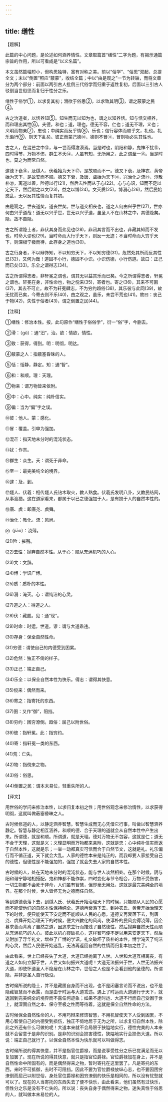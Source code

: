 ```yaml
---
---
---
```

title: 缮性
---





【题解】


此篇的中心问题，是论述如何涵养情性。文章取篇首“缮性”二字为题，有揭示通篇宗旨的作用，所以可看成是“以义名篇”。


本文虽然篇幅短小，但构思独特，富有对称之美。前以“俗学”、“俗思”双起，总提全文；末以“倒置”照应“蔽蒙”，收结全篇；中以“由是观之”一节为转轴，而将文章分为两个部分：前面以两引古人批倒三代俗学而归重于返性复初，后面以三引古人驳倒当世俗思而复归于性分之乐。


缮性于俗学①，以求复其初；滑欲于俗思②，以求致其明③，谓之蔽蒙之民④。


古之治道者，以恬养知⑤。知生而无以知为也，谓之以知养恬。知与恬交相养，而和理出其性⑥。夫德，和也；道，理也。德无不容，仁也；道无不理，义也；义明而物亲⑦，忠也；中纯实而反乎情⑧，乐也；信行容体而顺乎文，礼也。礼乐徧行⑨，则天下乱矣。彼正而蒙己德⑩，德则不冒⑪，冒则物必失其性也。


古之人，在混芒之中⑫，与一世而得澹漠焉。当是时也，阴阳和静，鬼神不扰⑬，四时得节，万物不伤，群生不夭⑭，人虽有知，无所用之，此之谓至一⑮。当是时也，莫之为而常自然。


逮德下衰⑯，及燧人、伏羲始为天下⑰，是故顺而不一。德又下衰，及神农、黄帝始为天下，是故安而不顺。德又下衰，及唐、虞始为天下⑱，兴治化之流⑲，淳散朴⑳，离道以善，险德以行(21)，然后去性而从于心(22)。心与心识，知而不足以定天下，然后附之以文(23)，益之以博(24)。文灭质(25)，博溺心(26)，然后民始惑乱，无以反其性情而复其初。


由是观之，世丧道矣，道丧世矣。世与道交相丧也，道之人何由兴乎世(27)，世亦何由兴乎道哉！道无以兴乎世，世无以兴乎道，虽圣人不在山林之中，其德隐矣。隐，故不自隐。


古之所谓隐士者，非伏其身而弗见也(28)，非闭其言而不出也，非藏其知而不发也，时命大谬也(29)。当时命而大行乎天下，则反一无迹；不当时命而大穷乎天下，则深根宁极而待，此存身之道也(30)。


古之行身者，不以辩饰知，不以知穷天下，不以知穷德(31)，危然处其所而反其性已(32)，又何为哉！道固不小行，德固不小识。小识伤德，小行伤道。故曰：正己而已矣(33)。乐全之谓得志(34)。


古之所谓得志者，非轩冕之谓也，谓其无以益其乐而已矣。今之所谓得志者，轩冕之谓也。轩冕在身，非性命也，物之傥来(35)，寄者也。寄之(36)，其来不可圉(37)，其去不可止。故不为轩冕肆志，不为穷约趋俗(38)，其乐彼与此同(39)，故无忧而已矣，今寄去则不乐(40)，由之观之，虽乐，未尝不荒也(41)。故曰：丧己于物(42)，失性于俗者(43)，谓之倒置之民(44)。


【注释】


①缮性：修治本性。按，此句原作“缮性于俗俗学”，衍一“俗”字，今删去。


②滑：（ɡǔ）：通“汩”，治。欲：情欲，情性。


③致：获得，得到。明：明彻，明达。


④蔽蒙之人：指蔽塞昏昧的人。


⑤恬：恬静，静定。知：通“智”。


⑥和：和顺。理：天理。


⑦物亲：谓万物皆来依附。


⑧中：心中。纯实：纯朴信实。


⑨徧：当为“偏”字之误。


⑩彼：他人。蒙：感化。


⑪冒：覆盖。引申为强加。


⑫混芒：指天地未分时的混沌状态。


⑬扰：作祟。


⑭群生：众生。夭：谓死于非命。


⑮至一：最完美纯全的境界。


⑯逮：及，到。


⑰燧人、伏羲：相传燧人氏钻木取火，教人熟食。伏羲氏发明八卦，又教民结网，从事渔猎。这在道家看来，都属于以已之德强加于人，是有损于人的自然本性的。


⑱唐、虞：即唐尧、虞舜。


⑲治化：教化。流：风尚。


⑳（jiāo）：浇薄。


(21)险：摧残。


(22)去性：抛弃自然本性。从于心：顺从充满机巧的人心。


(23)文：文辞。


(24)博：学识广博。


(25)质：质朴的本性。


(26)溺：淹灭。心：谓纯洁的心灵。


(27)道之人：得道之人。


(28)伏：藏匿。见：通“现”。


(29)时命：时运，世道。谬：谓与大道乖违。


(30)存身：保全自然性命。


(31)穷德：谓使自己的内德受到困累。


(32)危然：独正不倚的样子。


(33)正己：端正自己。


(34)乐全：以保全自然本性为快乐。得志：谓得其快意。


(35)傥来：偶然而来。


(36)寄之：指寄托的东西。


(37)圉：又作“御”，阻挡。


(38)穷约：困穷潦倒。趋俗：屈己以附世俗。


(39)彼：指轩冕。此：指穷约。


(40)寄：指轩冕一类的东西。


(41)荒：亡失。


(42)物：指傥来之物。


(43)俗：俗思。


(44)倒置之民：谓本末易位，轻重失所的人。


【译文】


用世俗的学问来修治本性，以求归复本初之性；用世俗观念来修治情性，以求获得明彻，这就叫做蔽塞昏昧之人。


古时候修道的人，以静定涵养智慧。智慧生成而无心凭借它行事，叫做以智慧涵养静定。智慧与静定相互涵养，和顺的德、合于天理的道就会从自然本性中产生出来。所谓德，就是和顺。所谓道，就是天理。德对万物无不包容，这就是仁；道无不合于天理，这就是义；义理显明而万物都来亲附，这就是忠；心中纯朴信实而返于自然本性，这就是乐；一举一动都真实可信而合于自然节文，这就是礼。礼乐偏行而不循正道，天下就会大乱。人家的德性本来是纯正的，而我却要人家接受自己的德性，但德性是不能强加的，强加了就会失去人家的自然本性。


古时候的人，处在天地未分时的混沌状态，能与世人淡然相处。在那个时候，阴与阳和谐宁静地相搭配，鬼和神都不能作祟，四时变化与节令相合，万物不受伤害，一切生物都不会死于非命，人们虽有智慧，但却毫无用处，这就是最完美纯全的境界。在那个时候，世人皆怀无为之德而任自然。


等到道德衰落下去，到燧人氏、伏羲氏开始治理天下的时候，只能顺从人民的心愿而不能使他们的自然本性保持纯全。道德再衰落下去，到神农氏、黄帝开始治理天下的时候，便只能使天下安定而不能顺从人民的心愿。道德又再衰落下去，到唐尧、虞舜开始治理天下的时候，便大兴教化的风尚，使淳朴的民风变得浇薄，因企慕求善而背离了自然之道，因追求立行而摧残了自然德性，然后抛弃自然天性而顺从充满机巧的人心。彼此以机心窥破机心，这样智巧便不足以用来安定天下，然后又附加了浮华礼文，增益了广博的学识。礼文破坏了质朴的本性，博学淹灭了纯洁的心灵，然后人民便开始迷乱，无法再返回自然的性情而归复本初之性了。


由此看来，世上已经丧失了大道，大道已经抛离了人世。人世和大道互相离丧，有道之人如何立脚于世，人世又如何振兴大道呢！大道无法振兴于世，人世无法振兴大道，即使怀道圣人不隐居在山林之中，世俗之人也是不会看到他的圣德的。所谓隐，并非是圣人自行隐没。


古时候所说的隐士，并不是藏匿自身而不出现，也不是闭塞言论而不说出，也不是隐藏智慧而不表露，而是由于时运与大道乖违。遇上了时运而大道通行于天下，就返回到完美纯全的境界而不露任何迹象；如果不逢时运、大道不行而自己受困于世上，就深固自然之本、保守至极之性而等待着。这就是保全自然性命的方法。


古时候保全自然性命的人，不用巧辩来修饰智慧，不用机智使天下人受到困累，不用心智使自己的内德受到损伤，独正不倚地居于无为之所，以求复归自然本性，除此之外还有什么可做的呢！大道本来就不会局限于狭隘地实行，德性完美的人本来就不会留意于是非的识别。是非的识别会损害德性，狭隘地实行会损伤大道。所以说：端正自己就行了。以保全自然本性为快乐就可以叫做得志。


古时候所说的得其快意，并不是指官位爵禄，而是说享受性分之乐已觉满足而无以复加罢了。现在所说的得其快意，就只是指官位爵禄。官位爵禄加在身上，并不是自然性命中所固有的，而是偶然得来之物，暂时寄托在这里罢了。凡是寄托的东西，来时不可抵御，去时不可阻挡。因此不要为官位爵禄放纵心志，也不要因困穷潦倒而屈己以附世俗，身处官位爵禄和困穷潦倒的快乐是相同的，所以没有忧愁就可以了。现在的人当寄托的东西失去了便不快乐，由此看来，他们虽然有过快乐，但性分之乐是没有不亡失的。所以说：丧失自身于偶然得来之物，迷失真性于俗思的人，就叫做本末易位的人。